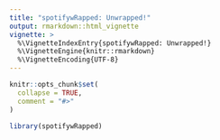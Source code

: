 ```yaml
---
title: "spotifywRapped: Unwrapped!"
output: rmarkdown::html_vignette
vignette: >
  %\VignetteIndexEntry{spotifywRapped: Unwrapped!}
  %\VignetteEngine{knitr::rmarkdown}
  %\VignetteEncoding{UTF-8}
---
```


```r
knitr::opts_chunk$set(
  collapse = TRUE,
  comment = "#>"
)
```

```r
library(spotifywRapped)

```
